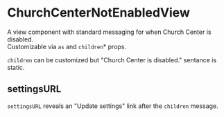 
<Meta title="Church Center|Publishing Status/ChurchCenterNotEnabledView" />

# ChurchCenterNotEnabledView

A view component with standard messaging for when Church Center is disabled.  
Customizable via `as` and `children`<super>\*</super> props.

<Preview>
  <Story name="default">
    <PublishingStatus.ChurchCenterNotEnabledView />
  </Story>
</Preview>

`children` can be customized but "Church Center is disabled." sentance is static.

## settingsURL

`settingsURL` reveals an "Update settings" link after the `children` message.

<Preview>
  <Story name="settingsURL">
    <PublishingStatus.ChurchCenterNotEnabledView settingsURL="#" />
  </Story>
</Preview>
